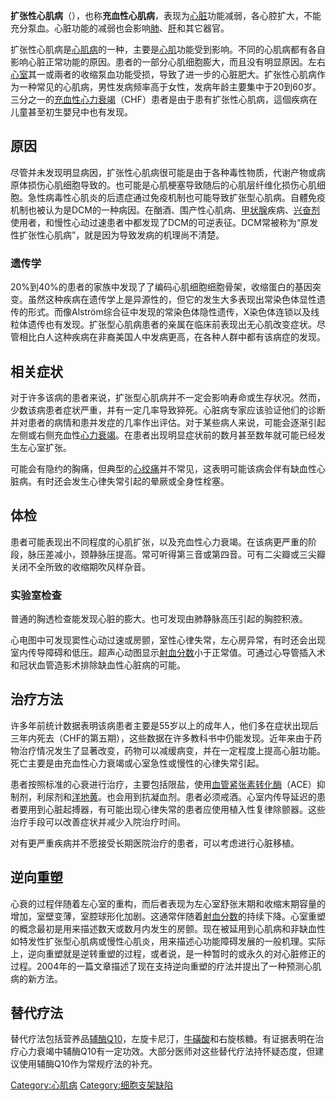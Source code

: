 {{medical}}
{{Infobox_Disease |
  Name           = 擴張型心肌病 |
  Image          = Myocardiopathy dilated2.JPG |
  Caption        = 小鼠心臟切片顯示擴張性心肌病 |
  DiseasesDB     = 3066 |
  ICD10          = {{ICD10|I|42|0|i|30}} |
  ICD9           = {{ICD9|425.4}} |
  ICDO           = |
  OMIM           = 212110 |
  MedlinePlus    = 000168 |
  eMedicineSubj  = med |
  eMedicineTopic = 289 |
  eMedicine_mult = {{eMedicine2|emerg|80}}  {{eMedicine2|ped|2502}} | 
  MeshID         = D002311 |
}}
'''扩张性心肌病'''（{{lang-en|Dilated cardiomyopathy、簡稱DCM}}），也称'''充血性心肌病'''，表现为[[心脏|心脏]]功能减弱，各心腔扩大，不能充分泵血。心脏功能的减弱也会影响[[肺|肺]]、[[肝|肝]]和其它器官。

扩张性心肌病是[[心肌病|心肌病]]的一种，主要是[[心肌|心肌]]功能受到影响。不同的心肌病都有各自影响心脏正常功能的原因。患者的一部分心肌细胞膨大，而且没有明显原因。左右[[心室|心室]]其一或兩者的收缩泵血功能受损，导致了进一步的心脏肥大。扩张性心肌病作为一种常见的心肌病，男性发病频率高于女性，发病年龄主要集中于20到60岁。三分之一的[[充血性心力衰竭|充血性心力衰竭]]（CHF）患者是由于患有扩张性心肌病，這個疾病在儿童甚至初生嬰兒中也有发现。

== 原因 ==
尽管并未发现明显病因，扩张性心肌病很可能是由于各种毒性物质，代谢产物或病原体损伤心肌细胞导致的。也可能是心肌梗塞导致随后的心肌层纤维化损伤心肌细胞。急性病毒性心肌炎的后遗症通过免疫机制也可能导致扩张型心肌病。自體免疫机制也被认为是DCM的一种病因。在酗酒、围产性心肌病、[[甲状腺|甲状腺]]疾病、[[兴奋剂|兴奋剂]]使用者，和慢性心动过速患者中都发现了DCM的可逆表征。DCM常被称为“原发性扩张性心肌病”，就是因为导致发病的机理尚不清楚。

=== 遗传学 ===
20%到40%的患者的家族中发现了了编码心肌细胞细胞骨架，收缩蛋白的基因突变。虽然这种疾病在遗传学上是异源性的，但它的发生大多表现出常染色体显性遗传的形式。而像Alström综合征中发现的常染色体隐性遗传，X染色体连锁以及线粒体遗传也有发现。扩张型心肌病患者的亲属在临床前表现出无心肌改变症状。尽管相比白人这种疾病在非裔美国人中发病更高，在各种人群中都有该病症的发现。

== 相关症状 ==
对于许多该病的患者来说，扩张型心肌病并不一定会影响寿命或生存状况。然而，少数该病患者症状严重，并有一定几率导致猝死。心脏病专家应该验证他们的诊断并对患者的病情和患并发症的几率作出评估。对于某些病人来说，可能会逐渐引起左侧或右侧充血性[[心力衰竭|心力衰竭]]。在患者出现明显症状前的数月甚至数年就可能已经发生左心室扩张。

可能会有隐约的胸痛，但典型的[[心绞痛|心绞痛]]并不常见，这表明可能该病会伴有缺血性心脏病。有时还会发生心律失常引起的晕厥或全身性栓塞。

== 体检 ==
患者可能表现出不同程度的心肌扩张，以及充血性心力衰竭。在该病更严重的阶段，脉压差减小，颈静脉压提高。常可听得第三音或第四音。可有二尖瓣或三尖瓣关闭不全所致的收缩期吹风样杂音。

=== 实验室检查 ===
普通的胸透检查能发现心脏的膨大。也可发现由肺静脉高压引起的胸腔积液。

心电图中可发现窦性心动过速或房颤，室性心律失常，左心房异常，有时还会出现室内传导障碍和低压。超声心动图显示[[射血分数|射血分数]]小于正常值。可通过心导管插入术和冠状血管造影术排除缺血性心脏病的可能。

== 治疗方法 ==
许多年前统计数据表明该病患者主要是55岁以上的成年人，他们多在症状出现后三年内死去（CHF的第五期），这些数据在许多教科书中仍能发现。近年来由于药物治疗情况发生了显著改变，药物可以减缓病变，并在一定程度上提高心脏功能。死亡主要是由充血性心力衰竭或心室急性或慢性的心律失常引起。

患者按照标准的心衰进行治疗，主要包括限盐，使用[[血管紧张素转化酶|血管紧张素转化酶]]（ACE）抑制剂，利尿剂和[[洋地黄|洋地黄]]。也会用到抗凝血剂。患者必须戒酒。心室内传导延迟的患者要用到心脏起搏器，有可能出现心律失常的患者应使用植入性复律除颤器。这些治疗手段可以改善症状并减少入院治疗时间。

对有更严重疾病并不愿接受长期医院治疗的患者，可以考虑进行心脏移植。

== 逆向重塑 ==
心衰的过程伴随着左心室的重构，而后者表现为左心室舒张末期和收缩末期容量的增加，室壁变薄，室腔球形化加剧。这通常伴随着[[射血分数|射血分数]]的持续下降。心室重塑的概念最初是用来描述数天或数月内发生的房颤。现在被延用到心肌病和非缺血性如特发性扩张型心肌病或慢性心肌炎，用来描述心功能障碍发展的一般机理。实际上，逆向重塑就是逆转重塑的过程，或者说，是一种暂时的或永久的对心脏修正的过程。2004年的一篇文章描述了现在支持逆向重塑的疗法并提出了一种预测心肌病的新方法。

== 替代疗法 ==
替代疗法包括营养品[[泛醌|辅酶Q10]]，左旋卡尼汀，[[牛磺酸|牛磺酸]]和右旋核糖。有证据表明在治疗心力衰竭中辅酶Q10有一定功效。大部分医师对这些替代疗法持怀疑态度，但建议使用辅酶Q10作为常规疗法的补充。

{{Circulatory system pathology}}
{{ABC transporter disorders}}

[[Category:心肌病|Category:心肌病]]
[[Category:细胞支架缺陷|Category:细胞支架缺陷]]
